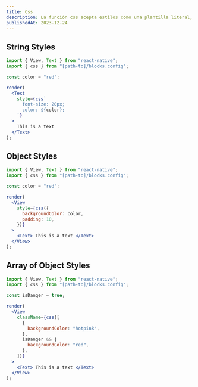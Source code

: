 ```yaml
---
title: Css
description: La función css acepta estilos como una plantilla literal, objeto o matriz de objetos y devuelve estilos aceptados por cualquier componente de react-native.
publishedAt: 2023-12-24
---
```


## String Styles

```jsx
import { View, Text } from "react-native";
import { css } from "[path-to]/blocks.config";

const color = "red";

render(
  <Text
    style={css`
      font-size: 20px;
      color: ${color};
    `}
  >
    This is a text
  </Text>
);
```

## Object Styles

```jsx
import { View, Text } from "react-native";
import { css } from "[path-to]/blocks.config";

const color = "red";

render(
  <View
    style={css({
      backgroundColor: color,
      padding: 10,
    })}
  >
    <Text> This is a text </Text>
  </View>
);
```

## Array of Object Styles

```jsx
import { View, Text } from "react-native";
import { css } from "[path-to]/blocks.config";

const isDanger = true;

render(
  <View
    className={css([
      {
        backgroundColor: "hotpink",
      },
      isDanger && {
        backgroundColor: "red",
      },
    ])}
  >
    <Text> This is a text </Text>
  </View>
);
```
